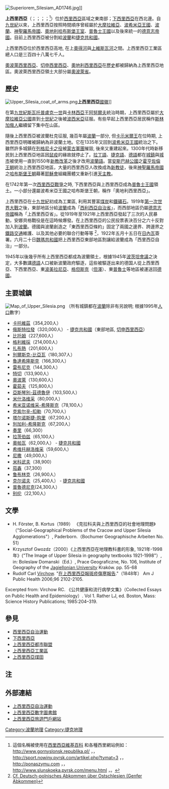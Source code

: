 {{noteTA
|T=zh-hans:上西里西亚; zh-hant:上西里西亞; zh-tw:上西利西亞;
|1=zh-hans:西里西亚; zh-hant:西里西亞; zh-tw:西利西亞;
|2=zh:魏瑪; zh-tw:威瑪;
}}
[[File:Superiorem_Silesiam_AD1746.jpg|thumb]]]]


'''上西里西亞'''（{{lang-cs|Horní Slezsko}}；{{lang-de|Oberschlesien}}；{{lang-la|Silesia Superior}}；{{lang-pl|Górny Śląsk}}；{{lang-szl|Gůrny Ślůnsk}}<ref>這個名稱被使用在[http://szl.wikipedia.org/wiki/G%C5%AFrny_%C5%9Al%C5%AFnsk 西里西亞維基百科] {{Wayback|url=http://szl.wikipedia.org/wiki/G%C5%AFrny_%C5%9Al%C5%AFnsk |date=20201104042454 }} 和各種西里網站例如：<br /> http://www.gornyslonsk.republika.pl/ ，{{Wayback|url=http://www.gornyslonsk.republika.pl/ |date=20090602012551}}，<br /> http://sport.nowiny.pyrsk.com/artikel.php?tymat=3 ，{{Wayback|url=http://sport.nowiny.pyrsk.com/artikel.php?tymat=3 |date=20120220045957}}，<br /> http://ponaszymu.com ，{{Wayback|url=http://ponaszymu.com/ |date=20190701011045}}，<br /> http://www.slunskoeka.pyrsk.com/menu.html ，{{Wayback|url=http://www.slunskoeka.pyrsk.com/menu.html |date=20120217062839}}。</ref>）位於[[西里西亞|西里西亞]]區域之東南部；[[下西里西亞|下西里西亞]]在西北邊。自[[九世紀|九世紀]]以來，上西里西亞按照時間順序曾經屬於[[大摩拉維亞|大摩拉維亞]]、[[波希米亞王國|波希米亞王國]]、[[波蘭|波蘭]]、[[神聖羅馬帝國|神聖羅馬帝國]]、[[奧地利|奧地利]][[哈布斯堡王室|哈布斯堡王室]]、[[普魯士|普魯士王國]]以及後來統一的[[德意志帝国_(国号)|德意志帝國]]。目前上西里西亞被分割給[[波蘭|波蘭]]和[[捷克共和國|捷克共和國]]。

上西里西亞位於西里西亞高地, 在上[[奧得河|奧得河]]與[[维斯瓦河|上維斯瓦河]]之間。上西里西亞工業區總人口是三百四十八萬七千人。

[[奧波萊西里西亞|奧波萊西里西亞]]、[[切申西里西亞|切申西里西亞]]、[[奧地利西里西亞|奧地利西里西亞]]在[[歷史|歷史]]都被歸納為上西里西亞地區。奧波萊西里西亞領土大部分屬[[奧波萊省|奧波萊省]]。

== 歷史 ==
[[File:Upper_Silesia_coat_of_arms.png|thumb]]'''上西里西亞'''[[國徽|國徽]]]]

在第[[九世紀|九世紀]][[斯瓦托普盧克一世|斯瓦托普盧克一世]]與[[卡林西亞邦|卡林西亞]]王[[阿努爾夫|阿努爾夫]]統治時期，上西里西亞屬於[[大摩拉維亞公國|大摩拉維亞公國]]直到[[十世紀|十世紀]]之後被[[波西米亞|波西米亞]]征服。有些早起上西里西亞居民稱作[[斯林加俄人|斯林加俄人]]繼續留下集中在山區。

隨後上西里西亞被波蘭杜克征服, 幾百年屬[[波蘭|波蘭]]一部分, 但[[卡示米爾王|卡示米爾王]]在位時期, 上西里西亞明確被歸納為非波蘭土地。它在1335年又回到[[波希米亞|波希米亞]][[王國|王國]]統治之下。雖然許多城鎮在[[列格尼卡之役|列格尼卡之役]]被[[蒙古|蒙古]][[軍團|軍團]]摧毀, 後來又重建起來。1300年代時新移民到上西里西亞地區因[[鼠疫|鼠疫]]的緣故就停止了。[[拉丁語|拉丁語]]、[[捷克語|捷克語]]、[[德語|德語]]都在[[城鎮|城鎮]]與[[城市|城市]]被使用一直到1550年[[新教改革|新教改革]]之後才改用[[波蘭語|波蘭語]]。當[[安斯巴赫公國|安斯巴赫公國]]之[[霍亨索倫王朝|霍亨佐倫王朝]]統治上西里西亞地區，大量的西里西亞人改換成為[[新教徒|新教徒]]，後來[[神聖羅馬帝國|神聖羅馬帝國]]之[[哈布斯堡|哈布斯堡王朝]]藉著[[耶穌會|耶穌會]]組織團體又重新引進[[天主教|天主教]]。

在1742年第一次[[西里西亞戰爭|西里西亞戰爭]]之時, 下西里西亞與上西里西亞成為[[普魯士|普魯士王國]]領土。一小部分還屬波希米亞王國之哈布斯堡王朝，稱作「奧地利西里西亞」。

上西里西亞在[[十九世紀|十九世紀]]初成為工業區, 利用其豐富[[煤炭|煤炭]]和[[鐵礦石|鐵礦石]]。1919年[[第一次世界大戰|第一次世界大戰]]之後，東部地區分給[[波蘭|波蘭]]成為「[[西利西亞自治省|西利西亞自治省]]」，而西部地區仍屬[[德意志帝國|德意志帝國]]稱為「上西里西亞省」。從1919年至1921年上西里西亞發起了三次的人民暴動，安娜貝格戰役是在這時候爆發。在上西里西亞的公民投票表決百分之六十反對加入到[[波蘭|波蘭]]。德國與波蘭創造之「東西里西亞條約」固定了兩國之邊界、跨邊界之[[鐵路|鐵路]][[交通|交通]]維護、以及其他必要的聯合行動等等 <ref>[http://www.bundesarchiv.de/foxpublic/B19017D80A0622120000000060376978/frame.jsp?detail=findmittelinfo.html&oben=findmittelinfo_oben.html Cf. Deutsch-polnisches Abkommen über Ostschlesien (Genfer Abkommen)]{{dead link|date=2018年5月 |bot=InternetArchiveBot |fix-attempted=yes }}</ref>，1922年五月十五日在[[日內瓦|日內瓦]]簽署。六月二十日[[魏瑪共和國|魏瑪共和國]]把上西里西亞東部地區割讓給波蘭成為「西里西亞自治」一部分。

1945年以後幾乎所有上西里西亞都成為波蘭領土，根據1945年[[波茨坦會議|波茨坦會議]]之決定，大多數講[[德語|德語]]人口被新波蘭政府驅逐，這些被驅逐出来的德国人從上西里西亞、下西里西亞、東[[波美拉尼亞|波美拉尼亞]]、[[格但斯克|格但斯克]]（[[但澤|但澤]]）、東[[普魯士|普魯士]]等地區被運送回[[德國|德國]]。

== 主要城鎮 ==
[[File:Map_of_Upper_Silesia.png|thumb]]
（所有城鎮都在[[波蘭|波蘭]]除非有另說明; 根據1995年[[人口|人口]]數字）

* [[卡托維茲|卡托維茲]]（354,200人）
* [[俄斯特拉發|俄斯特拉發]]（320,000人） - [[捷克共和國|捷克共和國]]（東部地區, [[切申西里西亞|切申西里西亞]]）
* [[比托姆|比托姆]]（227,600人）
* [[格利維採|格利維採]]（214,000人）
* [[扎布熱|扎布熱]]（201,600人）
* [[別爾斯克-比亞瓦|別爾斯克-比亞瓦]]（180,307人）
* [[魯達希隆斯克|魯達希隆斯克]]（166,300人）
* [[雷布尼克|雷布尼克]]（144,300人）
* [[特切|特切]]（133,900人）
* [[奧波萊|奧波萊]]（130,600人）
* [[霍茹夫|霍茹夫]]（125,800人）
* [[亞斯琴別-茲德魯伊|亞斯琴別-茲德魯伊]]（103,500人）
* [[米什洛维采|米什洛维采]]（80,000人）
* [[希米亚诺维采-希隆斯克|希米亚诺维采-希隆斯克]]（78,100人）
* [[克紫尔辛-扣勒|克紫尔辛-扣勒]]（70,700人）
* [[塔尔诺斯捷-购里|塔尔诺斯捷-购里]]（67,200人）
* [[別加利-希隆斯克|別加利-希隆斯克]]（67,200人）
* [[奏里|奏里]]（66,300）
* [[拉茨伯兹|拉茨伯兹]]（65,100人）
* [[奧帕瓦|奧帕瓦]]（62,000人） - [[捷克共和國|捷克共和國]]
* [[希维托赫洛维采|希维托赫洛维采]]（59,600人）
* [[尼撒|尼撒]]（49,000人）
* [[米科武夫|米科武夫]]（38,900）
* [[茄鑫|茄鑫]]（37,300）
* [[鲁布林克|鲁布林克]]（26,900人）
* [[克尔诺夫|克尔诺夫]]（25,400人） - [[捷克共和國|捷克共和國]]
* [[普魯德尼克|普魯德尼克]](24,300人）
* [[别伦|别伦]]（22,100人）

== 文學 ==
* H. Förster, B. Kortus（1989） 《克拉科夫與上西里西亞的社會地理問題》（"Social-Geographical Problems of the Cracow and Upper Silesia Agglomerations"）, Paderborn.（Bochumer Geographische Arbeiten No. 51）
* Krzysztof Gwozdz（2000）《上西里西亞在地理教科書的形象, 1921年-1998年》("The Image of Upper Silesia in geography textbooks 1921-1998"）, in: Boleslaw Domanski（Ed.）, Prace Geograficzne, No. 106, Institute of Geography of the [[Jagiellonian_University|Jagiellonian University]] Kraków. pp. 55-68
* Rudolf Carl [[Virchow|Virchow]].  "[http://www.ajph.org/cgi/content/extract/96/12/2102?etoc 在上西里西亞報斑疹傷寒報告]{{Wayback|url=http://www.ajph.org/cgi/content/extract/96/12/2102?etoc |date=20090527194155 }}."（1848年）  Am J Public Health 2006;96 2102-2105.
Excerpted from: Virchow RC. 《公共健康和流行病學文集》（Collected Essays on Public Health and Epidemiology）. Vol 1. Rather LJ, ed. Boston, Mass: Science History Publications; 1985:204–319.

== 參見 ==
* [[西里西亞自治運動|西里西亞自治運動]]
* [[下西里西亞|下西里西亞]]
* [[上西里西亞都市聯盟|上西里西亞都市聯盟]]
* [[上西里西亞工業區|上西里西亞工業區]]
* [[上西里西亞煤田|上西里西亞煤田]]

== 注 ==
{{reflist}}

== 外部連結 ==
* [http://raslaska.aremedia.net/pol/ 上西里西亞自治運動]{{Wayback|url=http://raslaska.aremedia.net/pol/ |date=20080526105904 }} {{pl icon}} {{de icon}}
* [http://www.sbc.org.pl/dlibra?action=ChangeLanguageAction&language=en 上西里西亞數字圖書館]{{WebCite|url=https://www.webcitation.org/6F9QNzD7o?url=http://www.sbc.org.pl/dlibra?action=ChangeLanguageAction |date=20130316021708 |dateformat=iso }}
* [http://www.gornyslask.net.pl 上西里西亞旅遊門戶網站]{{WebCite|url=https://www.webcitation.org/6F9QRP3CG?url=http://www.gornyslask.net.pl/ |date=20130316021759 |dateformat=iso }}

[[Category:波蘭地理|Category:波蘭地理]]
[[Category:捷克地理|Category:捷克地理]]